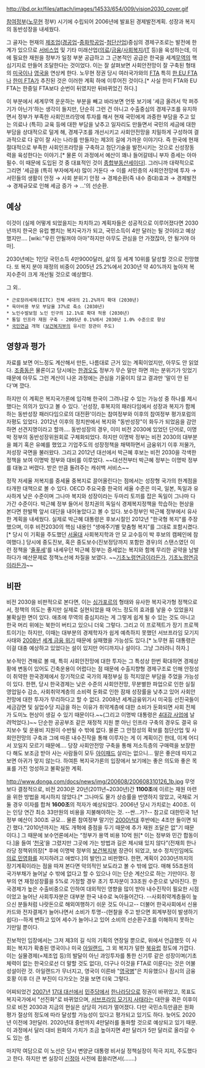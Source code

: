 http://ibd.or.kr/files/attach/images/14533/654/009/vision2030_cover.gif

[[참여정부]]([[노무현]] 정부) 시기에 수립되어 2006년에 발표된 경제발전계획. 성장과 복지의 동반성장을 내세웠다.

그 골자는 현재의 [[제조업]]([[경공업]]-[[중화학공업]]-[[첨단산업]])중심의 경제구조로는 발전에 한계가 있으므로 [[서비스업]] 및 기타 미래산업([[의료]]/[[금융]]/[[사회복지]]/[[IT]] 등)을 육성하는데, 이에 필요한 재원을 정부가 일정 부분 공급하고 그 근본적인 공급은 한국을 세계[[무역]]의 핵심기지로 만들어 조달한다는 것이었다. 이는 잘 살펴보면 사회안전망이 잘 구축된 형태의 [[미국]]이나 [[영국]]을 연상케 한다. 노무현 정권 당시 여러국가와의 [[FTA]] 특히 [[한 EU FTA]]나 [[한미 FTA]]가 추진된 것은 이러한 계획 하에 이루어진 것이다.[* 사실 한미 FTA와 EU FTA는 한중일 FTA보다 순번이 뒤였지만 뒤바뀌었긴 하다.]

이 부분에서 세계무역 운운하는 부분을 빼고 바라보면 언뜻 보기에 '세금 올려서 막 퍼주기가 아닌가'하는 생각이 들지만, 단순히 그런 건 아니고 수출중심의 경제구조를 유지하면서 정부가 부족한 사회인프라망에 투자를 해서 현재 국민에게 과중한 부담을 주고 있는 의료나 (특히) 교육 등에 대한 부담을 낮추고 일자리도 만들면서 국민의 세금에 대한 부담을 상대적으로 덜게 해, 경제구조를 개선시키고 사회안전망을 치밀하게 구성하여 결과적으로 다 같이 잘 사는 나라를 만들자는 제3의 길에 가까운 이야기다. 즉 한국에 현재 절대적으로 부족한 사회인프라망을 구축하고 첨단기술을 발전시키는 것으로 신성장동력을 육성한다는 이야기.[* 물론 이 과정에서 예산이 꽤나 들어갈테니 부자 증세는 아마 필수. 이 때문에 도입된 것 중 대표적인 것이 [[종합부동산세]]이다]. 그러니까 대략적으로 그리면 '세금을 (특히 부자에게서) 많이 거둔다 → 이를 서민층의 사회안전망에 투자 → 서민들의 생활이 안정 → 사회 분위기 안정 → 경제순환(즉 내수 증대)효과 → 경제발전 → 경제규모로 인해 세금 증가 → …'의 선순환.

== 예상 ==
이것이 (실제 어떻게 되었을지는 차치하고) 계획자들은 성공적으로 이루어졌다면 2030년까지 한국은 유럽 뺨치는 복지국가가 되고, 국민소득이 4만 달러는 될 것이라고 예상했지만…. [wiki:"우린 안될꺼야 아마"하지만 아무도 관심을 안 가졌잖아, 안 될거야 아마].

2030년에는 1인당 국민소득 4만9000달러, 삶의 질 세계 10위를 달성할 것으로 전망했다. 
또 복지 분야 재정의 비중이 2005년 25.2%에서 2030년 약 40%까지 높아져 복지수준이 크게 개선될 것으로 예상했다.

그 외..

 * 근로장려세제(EITC) 전체 세대의 21.2%까지 확대 (2030년)
 * 육아비용 부모 부담율 37%로 축소 (2030년)
 * 노인수발보험 노인 인구의 12.1%로 확대 적용 (2030년)
 * 통일 인프라 재원 구축 - 2005년 0.1%에서 2030년 1.0% 수준으로 향상
 * [[국민연금]] 개혁 ([[보건복지부]]의 유시민 장관이 주도)


== 영향과 평가 ==
자료를 보면 어느정도 계산해서 만든, 나름대로 근거 있는 계획이었지만, 아무도 안 읽었다. [[조중동]]은 물론이고 당시에는 [[한경오]]도 정부가 무슨 말만 하면 까는 분위기가 잇었기 때문에 아무도 그런 계산이 나온 과정에는 관심을 기울이지 않고 결과만 '말이 안 된다'며 깠다.

하지만 이 계획은 복지국가론에 입각해 한국이 그려나갈 수 있는 가능성 중 하나를 제시했다는 의의가 있다고 볼 수 있다. '선성장, 후복지의 패러다임에서 성장과 복지가 함께 하는 동반성장 패러다임으로의 대전환'이라는 참여정부와 이후의 참여정부 평가포럼의 자평도 있었다. 2012년 이후의 정치판에서 복지와 "동반성장"이 화두가 되었음을 감안하면 선견지명이라고 할까…. 동반성장의 경우, 이미 비전 2030에 있었던 단어로, 이명박 정부의 동반성장위원회로 구체화되었다. 하지만 이명박 정부는 비전 2030의 대부분을 폐기 혹은 유예를 했었고 기업주도의 성장정책을 채택하면서 금융위기 이후 저물가, 저성장 국면을 불러왔다. 그리고 2012년 대선에서 박근혜 후보는 비전 2030을 각색한 정책을 보여 이명박 정부와 대비를 이루었다. ~~대선전부터 박근혜 정부는 이명박 정부를 대놓고 버렸다. 받은 만큼 돌려주는 캐쉬백 서비스~~

정작 저세율 저복지를 중세율 중복지로 끌어올린다는 점에서는 성장형 국가의 한계점을 타개한 대책으로 볼 수 있다. OECD 주요국중 한국의 세율 수준은 미국, 일본, 독일과 유사하게 낮은 수준이며 그나마 복지와 성장이라는 두마리 토끼를 잡은 독일이 그나마 다가간 수준이다. 박근혜 정부 들어서 정치권의 독일식 경제복지정책을 학습하는 현상을 본다면 한발짝 앞서 대단을 내어놓았다고 볼 수 있다. 보수정부인 박근혜 정부에서 유사한 계획을 내세웠다. 실제로 박근혜 대통령은 후보시절인 2012년 "한국형 복지"를 주장했으며, 이후 비전2030의 핵심 내용인 “생애주기별 맞춤형 복지”를 그대로 포함시켰다.[* 당시 이 기획을 주도했던 [[서울대]] 사회복지학과 안 모 교수등이 박 후보의 캠페인에 참여했다.] 당시에 중도진보, 혹은 중도보수(진보정당까지 포함한 경우)의 스탠스였던 이런 정책을 '[[줄푸세]]'를 내세우던 박근혜 정부는 증세없는 복지와 함께 무리한 공약을 남발하다가 예산문제로 정책노선에 차질을 보였다. ~~[[기초노령연금]]이라든가, [[기초노령연금]]이라든가~~
== 비판 ==
비전 2030을 비판적으로 본다면, 이는 [[싱가포르]]의 형태와 유사한 복지국가형 정책으로서, 정책의 의도는 좋지만 실제로 실현되었을 때 어느 정도의 효과를 낳을 수 있었을지 불확실한 면이 있다. 애초에 무역의 중심지라는 게 그렇게 쉽게 될 수 있는 것도 아니고 한국 머리 위에는 북한이 버티고 있으니 더욱 그렇다. 그리고 이 프로젝트가 장기 프로젝트이기는 하지만, 이때는 대부분의 경제학자가 쉽게 예측하지 못했던 서브프라임 모기지 사태와 [[2008년]] [[세계 금융 위기]] 때문에 실패했을 가능성도 있다.[* 노무현 前 대통령은 이걸 대충 예상하고 있었다는 설이 있지만 어디까지나 설이다. 그냥 그러려니 하자.]

보수적인 견해로 볼 때, 특히 사회안전망에 대한 투자는 그 특성상 한번 확대하면 경제상황에 변동이 있어도 긴축운용이 어렵다는 점 때문에 수출지향형 경제구조로 인해 안정성이 취약한 한국경제에서 장기적으로 국가의 재정부실 등 적지않은 부담을 주었을 가능성이 있다. 한편, 당시 한국경제는 낮은 수준의 사회안전망, 무분별한 파업으로 인한 실질 영업일수 감소, 사회취약계층의 소비력 둔화로 인한 잠재 성장률을 낮추고 있어 사회안전망에 대한 투자가 무리하다고 할 수 없다. 2008년 세계금융위기시 미국등 선진국들이 세금감면 및 실업수당 지급을 하는 이유가 취약계층에 대한 소비가 둔화되면 사회 전체가 도미노 현상이 생길 수 있기 때문이다.~~(그리고 이명박 대통령은 [[4대강 사업]]에 날려먹었다.)~~ 단순한 공공부조 같은 재정적 지원 뿐 아닌 인프라 구축의 경우도 결국 유지보수 및 운용비 지원이 수반될 수 밖에 없다. 물론 그 안정성의 확보를 첨단산업 및 사회안전망의 구축과 그에 따른 내수진작을 통해 이루자는 게 이 계획이긴 한데, 이게 어디서 꼬일지 모르기 때문에…. 당장 사회안전망 구축을 통해 저소득층의 구매력을 보장한다 해도 보조금 받아 사는 사람들이 모두 [[아이패드]] 살리는 없으니... 말은 좋은데 따지고 보면 아귀가 맞지 않는다. 하여튼 복지국가론의 입장에서 보기에는 좋은 의도와 좋은 목표를 가진 엉성하고 불확실한 계획.

http://www.donga.com/docs/news/img/200608/200608310126_1b.jpg
무엇보다 결정적으로, 비전 2030은 20년(2011년~2030년)간 '''1100조'''에 이르는 재원 마련을 위한 방법을 제시하지 않았다.[* 그나마도 물가 상승률을 반영하지 않았고, 국채로 거둘 경우 이자를 합쳐 '''1600조'''의 적자가 예상되었다. 2006년 당시 가치로는 400조. 이는 인당 연간 최소 33만원의 비용을 지불해야하는 것. --싼...가?-- 참고로 대한민국 1년 정부 예산이 300조 규모... 물론 참여정부 말기인 [[2000년대]] 후반에는 4조만 들이면 되긴 했다.“2010년까지는 제도 개혁에 중점을 두기 때문에 추가 재원 조달은 없"기 때문이다.] 그 때문에 보수언론에서는 “정부가 용역 비용 10억 원[* 이는 정부와 민간 합동이다.]을 들여 ‘[[천국]]’을 그렸지만 그곳에 가는 방법과 길은 제시돼 있지 않다”(전재희 한나라당 정책위의장[* 후에 이명박 정부의 [[보건복지부]] 장관이 되었고, 보수 정치인임에도 [[의료 민영화]]를 저지하려고 애썼다.]의 발언)고 비판했다. 한편, 계획이 2030년까지의 장기계획이라는 점을 따져 본다면 악의적인 보도라고 볼 수 밖에 없다. 매해 55조원의 국가부채가 늘어날 수 밖에 없다고 할 수 있으나 이는 단순 계산으로 하는 기만이다. 정부의 연 재정성장률을 5%로 가정할 경우 초기 투자분이 33조원 수준으로 낮아진다. 한국경제가 높은 수출비중으로 인하여 대외적인 영향을 많이 받아 내수진작이 필요한 시점이었고 늘어난 사회투자분은 대부분 한국 내수로 녹아들어간다. --사회취약계층들이 높으신 분들처럼 나랏돈으로 해외여행하기 쉬운 것도 아니고-- 더불어 한국사회에서 신용카드와 전자결제가 늘어나면서 소비가 투명--(현찰을 주고 받으면 회계부정이 발생하기 쉽다)--하게 변하고 있어 세수가 늘어나고 있어 소비의 선순환구조를 이해하지 못하는 기만일 뿐이다.

진보적인 입장에서는 그저 제3의 길 식의 기획의 연장일 뿐으로, 위에서 언급했듯 이 사회는 복지가 확충된 영국이나 미국 [[아일랜드]], 그 외 복지가 덜한 [[북유럽]] 정도에 가깝다. 이는 실물경제(=제조업 등)의 발달이 아닌 과잉투자를 통한 신기루 같은 성장이며(기초 체력이 없는 한국으로선 더 말할 것도 없다), 더구나 이것을 FTA로 이룬다는 것은 어불성설이란 것. 아일랜드가 무너지고, 영국이 이른바 "[[영국병]]"은 치유했으나 잠시의 금융 호황 이후 더 큰 부진이 다가오는 것을 보면 더욱 그렇다. 


어찌되었건 [[2007년]] [[17대 대선]]에서 [[민주당]]에서 [[한나라당]]으로 정권이 바뀌었고, 목표도 복지국가에서 "선진화"로 바뀌었으며, [[서브프라임 모기지 사태]]라는 대란을 겪은 이후이므로 비전 2030과 지금의 현실은 상당히 거리가 멀어졌다. 다만 국민소득만큼은 원화 평가 절상의 정도에 따라 달성할 가능성이 있다고 평가되고 있기도 하다. 늦어도 2020년 이전에 3만달러. 2020년대 중반까지 4만달러를 돌파할 것으로 예상되고 있기 때문. 이 과정에서 달러 대비 원화의 가치가 조금 높아지면 4만 달러가 5만 달러로 올라갈 수도 있는 셈. 

마지막 여담으로 이 노선은 당시 변양균 대통령 비서실 정책실장이 적극 지지, 주도했다고 한다. 하지만 변 실장이 [[신정아]] 사전에 휩쓸리면서(.......)  
